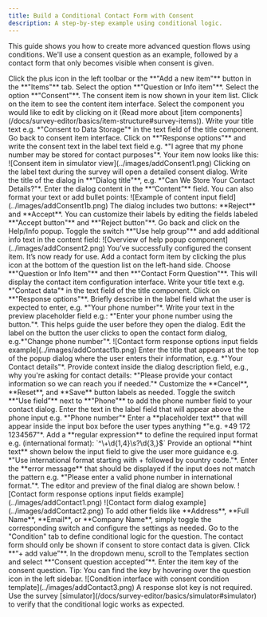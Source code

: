 ```yaml
---
title: Build a Conditional Contact Form with Consent 
description: A step-by-step example using conditional logic.
---
```


This guide shows you how to create more advanced question flows using conditions. 
We'll use a consent question as an example, followed by a contact form that only becomes visible when consent is given.

<Steps>
<Step>
Click the plus icon in the left toolbar or the **"Add a new item"** button in the **"Items"** tab.
</Step>
<Step>
Select the option **"Question or Info item"**.
</Step>
<Step>
Select the option **"Consent"**. The consent item is now shown in your item list. Click on the item to see the content item interface.
</Step>
<Step>
Select the component you would like to edit by clicking on it (Read more about [item components](/docs/survey-editor/basics/item-structure#survey-items)).
</Step>
<Step>
Write your title text e.g. *"Consent to Data Storage"* in the text field of the title component. Go back to consent item interface.
</Step>
<Step>
Click on **"Response options"** and write the consent text in the label text field e.g. *"I agree that my phone number may be stored for contact purposes"*. Your item now looks like this:
![Consent item in simulator view](../images/addConsent1.png)
</Step>
<Step>
Clicking on the label text during the survey will open a detailed consent dialog. Write the title of the dialog in **"Dialog title"**, e.g. *"Can We Store Your Contact Details?"*.
</Step>
<Step>
Enter the dialog content in the **“Content”** field. You can also format your text or add bullet points:
![Example of content input field](../images/addConsent1b.png)
</Step>
<Step>
The dialog includes two buttons: **Reject** and **Accept**. You can customize their labels by editing the fields labeled **"Accept button"** and **"Reject button"**.
</Step>
<Step>
Go back and click on the Help/Info popup.
</Step>
<Step>
 Toggle the switch **"Use help group"** and add additional info text in the content field: 
![Overview of help popup component](../images/addConsent2.png)
You’ve successfully configured the consent item. It’s now ready for use.
</Step>
<Step>
Add a contact form item by clicking the plus icon at the bottom of the question list on the left-hand side.
</Step>
<Step>
Choose **"Question or Info Item"** and then **"Contact Form Question"**. This will display the contact item configuration interface.
</Step>
<Step>
Write your title text e.g. *"Contact data"* in the text field of the title component. 
</Step>
<Step>
Click on **"Response options"**.
</Step>
<Step>
 Briefly describe in the label field what the user is expected to enter, e.g. *"Your phone number"*.
 </Step>
<Step>
Write your text in the preview placeholder field e.g.: *"Enter your phone number using the button."*. This helps guide the user before they open the dialog.
</Step>
<Step>
Edit the label on the button the user clicks to open the contact form dialog, e.g.*"Change phone number"*.
![Contact form response options input fields example](../images/addContact1b.png)
</Step>
<Step>
Enter the title that appears at the top of the popup dialog where the user enters their information, e.g. *"Your Contact details"*.
</Step>
<Step>
Provide context inside the dialog description field, e.g., why you're asking for contact details: *"Please provide your contact information so we can reach you if needed."*
 </Step>
 <Step>
 Customize the **Cancel**, **Reset**, and **Save** button labels as needed.
 </Step>
 <Step>
 Toggle the switch **“Use field”** next to **"Phone"** to add the phone number field to your contact dialog.
 </Step>
 <Step>
 Enter the text in the label field that will appear above the phone input e.g. *"Phone number"*
</Step>
 <Step>
Enter a **placeholder text** that will appear inside the input box before the user types anything *"e.g. +49 172 1234567"*.
</Step>
 <Step>
Add a **regular expression** to define the required input format e.g. (international format): `^\+\d{1,4}\s?\d{3,}$`
</Step>
 <Step>
Provide an optional **hint text** shown below the input field to give the user more guidance e.g.
  *"Use international format starting with + followed by country code."*.
</Step>
 <Step>
  Enter the **error message** that should be displayed if the input does not match the pattern e.g.
  *"Please enter a valid phone number in international format."*. The editor and preview of the final dialog are shown below.
  ![Contact form response options input fields example](../images/addContact1.png)
  ![Contact form dialog example](../images/addContact2.png)
  </Step>
  <Step>
To add other fields like **Address**, **Full Name**, **Email**, or **Company Name**, simply toggle the corresponding switch and configure the settings as needed.
  </Step>
  <Step>
 Go to the "Condition" tab to define conditional logic for the question. The contact form should only be shown if consent to store contact data is given.
</Step>
  <Step>
Click **“+ add value”**.
</Step>
  <Step>
In the dropdown menu, scroll to the Templates section and select **“Consent question accepted”**.
</Step>
  <Step>
  Enter the item key of the consent question. Tip: You can find the key by hovering over the question icon in the left sidebar.
  ![Condition interface with consent condition template](../images/addContact3.png)
  </Step>
  <Step>
  A response slot key is not required. Use the survey [simulator](/docs/survey-editor/basics/simulator#simulator) to verify that the conditional logic works as expected.
</Step>
</Steps>
